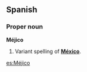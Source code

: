 ==Spanish==
===Proper noun===
'''Méjico'''

#Variant spelling of '''[[México#Spanish|México]]'''.

[[es:Méjico]]